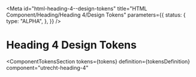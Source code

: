 <!-- @license CC0-1.0 -->


<Meta
  id="html-heading-4--design-tokens"
  title="HTML Component/Heading/Heading 4/Design Tokens"
  parameters={{
    status: {
      type: "ALPHA",
    },
  }}
/>

# Heading 4 Design Tokens

<ComponentTokensSection
  tokens={tokens}
  definition={tokensDefinition}
  component="utrecht-heading-4"
></ComponentTokensSection>
